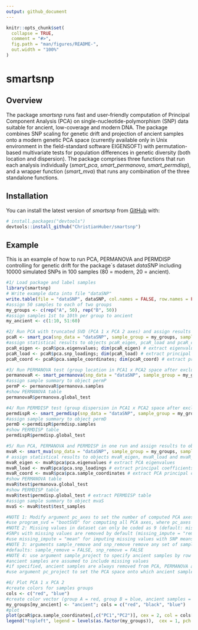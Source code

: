 ---
output: github_document
---

<!-- README.md is generated from README.Rmd. Please edit that file -->

```{r, include = FALSE}
knitr::opts_chunk$set(
  collapse = TRUE,
  comment = "#>",
  fig.path = "man/figures/README-",
  out.width = "100%"
)
```

# smartsnp

<!-- badges: start -->
<!-- badges: end -->

## Overview

The package *smartsnp* runs fast and user-friendly computation of Principal Component Analysis (PCA) on single-nucleotide-polymorphism (SNP) data suitable for ancient, low-coverage and modern DNA. The package combines SNP scaling for genetic drift and projection of ancient samples onto a modern genetic PCA space (currently available only in Unix environment in the field-standard software EIGENSOFT) with permutation-based multivariate tests for population differences in genetic diversity (both location and dispersion). The package comprises three functions that run each analysis individually (*smart_pca*, *smart_permanova*, *smart_permdisp*), and a wrapper function (*smart_mva*) that runs any combination of the three standalone functions.

## Installation

<!-- You can install the released version of smartsnp from [CRAN](https://CRAN.R-project.org) with: -->

<!-- ``` r -->
<!-- install.packages("smartsnp") -->
<!-- ``` -->

You can install the latest version of *smartsnp* from [GitHub](https://github.com/ChristianHuber/smartsnp) with:

``` r
# install.packages("devtools")
devtools::install_github("ChristianHuber/smartsnp")
```
## Example

This is an example of how to run PCA, PERMANOVA and PERMDISP controlling for genetic drift for the package´s dataset *dataSNP* including 10000 simulated SNPs in 100 samples (80 = modern, 20 = ancient).

```{r example, results="hide"}
#1/ Load package and label samples
library(smartsnp)
# Write example data into file "dataSNP"
write.table(file = "dataSNP", dataSNP, col.names = FALSE, row.names = FALSE)
#assign 50 samples to each of two groups
my_groups <- c(rep("A", 50), rep("B", 50))
#assign samples 1st to 10th per group to ancient
my_ancient <- c(1:10, 51:60)

#2/ Run PCA with truncated SVD (PCA 1 x PCA 2 axes) and assign results to object pcaR
pcaR <- smart_pca(snp_data = "dataSNP", sample_group = my_groups, sample_project = my_ancient)
#assign statistical results to objects pcaR_eigen, pcaR_load and pcaR_coord
pcaR_eigen <- pcaR$pca.eigenvalues; dim(pcaR_eigen) # extract eigenvalues
pcaR_load <- pcaR$pca.snp_loadings; dim(pcaR_load) # extract principal coefficients (SNP loadings)
pcaR_coord <- pcaR$pca.sample_coordinates; dim(pcaR_coord) # extract principal components (sample position in PCA space)

#3/ Run PERMANOVA test (group location in PCA1 x PCA2 space after excluding ancient samples) and assign results to object permanovaR
permanovaR <- smart_permanova(snp_data = "dataSNP", sample_group = my_groups, target_space = "pca", sample_remove = my_ancient)
#assign sample summary to object permP
permP <- permanovaR$permanova.samples
#show PERMANOVA table
permanovaR$permanova.global_test

#4/ Run PERMDISP test (group dispersion in PCA1 x PCA2 space after excluding ancient samples) and assign results to object permdispR
permdispR <- smart_permdisp(snp_data = "dataSNP", sample_group = my_groups, sample_remove = my_ancient)
#assign sample summary to object permD
permD <-permdispR$permdisp.samples
#show PERMDISP table
permdispR$permdisp.global_test

#5/ Run PCA, PERMANOVA and PERMDISP in one run and assign results to object mvaR
mvaR <- smart_mva(snp_data = "dataSNP", sample_group = my_groups, sample_remove = my_ancient)
# assign statistical results to objects mvaR_eigen, mvaR_load and mvaR_coord
mvaR_eigen <- mvaR$pca$pca.eigenvalues # extract PCA eigenvalues
mvaR_load <- mvaR$pca$pca.snp_loadings # extract principal coefficients (SNP loadings)
mvaR_coord <- mvaR$pca$pca.sample_coordinates # extract PCA principal components (sample position in PCA space)
#show PERMANOVA table
mvaR$test$permanova.global_test
#show PERMDISP table
mvaR$test$permdisp.global_test # extract PERMDISP table
#assign sample summary to object mvaS
mvaS <- mvaR$test$test_samples

#NOTE 1: Modify argument pc_axes to set the number of computed PCA axes (defaults: pc_axes = 2, program_svd = "RSpectra")
#use program_svd = "bootSVD" for computing all PCA axes, where pc_axes has no effect on computations
#NOTE 2: Missing values in dataset can only be coded as 9 (default: missing_value = 9) or NA (missing_value = NA)
#SNPs with missing values are removed by default (missing_impute = "remove")
#use missing_impute = "mean" for imputing missing values with SNP means 
#NOTE 3: arguments sample_remove and snp_remove remove any set of samples (by column number) and SNPs (by row number), respectively
#defaults: sample_remove = FALSE, snp_remove = FALSE
#NOTE 4: use argument sample_project to specify ancient samples by row number (default: sample_project = FALSE)
#ancient samples are assumed to include missing values
#if specified, ancient samples are always removed from PCA, PERMANOVA and PERMDISP computations
#use argument pc_project to set the PCA space onto which ancient samples are projected (default: pc_project = c(1:2) for PCA 1 x PCA2 space)

#6/ Plot PCA 1 x PCA 2
#create colors for samples groups
cols <- c("red", "blue")
#create color vector (group A = red, group B = blue, ancient samples = black)
my_groups[my_ancient] <- "ancient"; cols = c("red", "black", "blue")
#plot
plot(pcaR$pca.sample_coordinates[,c("PC1","PC2")], cex = 2, col = cols[as.factor(my_groups)], pch = 19, main = "genotype smartpca")
legend("topleft", legend = levels(as.factor(my_groups)),  cex = 1, pch = 19, col = cols, text.col = cols)
```
